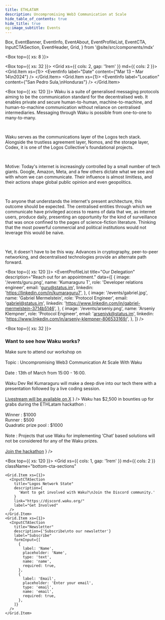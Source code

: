 ```yaml
---
title: ETHLATAM
description: Uncompromising Web3 Communication at Scale
hide_table_of_contents: true
hide_title: true
og:image_subtitle: Events
---
```


  Box,
  EventBanner,
  EventInfo,
  EventAbout,
  EventProfileList,
  EventCTA,
  InputCTASection,
  EventHeader,
  Grid,
} from '@site/src/components/mdx'

<head>
  <body className="events event-details" />
</head>

<Box top={{ xs: 8 }}>
  <EventBanner src="/events/eth-latam.png" />
  <EventHeader 
    title="Hack with Waku at ETHLATAM"
    description="We are a family of robust, censorship-resistant communication protocols designed to enable privacy-focused messaging for web3 apps."
  />

  <Box top={{ xs: 32 }}>
  <Grid xs={{ cols: 2, gap: '1rem' }} md={{ cols: 2 }}>
    <Grid.Item xs={1}>
      <EventInfo 
        label="Date"
        content={"Mar 13 – Mar 14\n2024"}
      /> 
      </Grid.Item>
      <Grid.Item xs={1}>
        <EventInfo 
          label="Location"
          content={"San Pedro Sula,\nHonduras"}
        /> 
      </Grid.Item>
    </Grid>
  </Box>
</Box>

<Box top={{ xs: 120 }}>
  <EventAbout>
Waku is a suite of generalised messaging protocols aiming to be the communication standard for the decentralised web. It enables private and secure human-to-human, machine-to-machine, and human-to-machine communication without reliance on centralised intermediaries. Messaging through Waku is possible from one-to-one to many-to-many.

<br />

Waku serves as the communications layer of the Logos tech stack. Alongside the trustless agreement layer, Nomos, and the storage layer, Codex, it is one of the Logos Collective's foundational projects.

<br />

Motive:
Today's internet is increasingly controlled by a small number of tech giants. Google, Amazon, Meta, and a few others dictate what we see and with whom we can communicate. Their influence is almost limitless, and their actions shape global public opinion and even geopolitics.

<br />

To anyone that understands the internet's present architecture, this outcome should be expected. The centralised entities through which we communicate have privileged access to reams of data that we, as internet users, produce daily, presenting an opportunity for the kind of surveillance that was once confined to the pages of science-fiction literature. Thinking that the most powerful commercial and political institutions would not leverage this would be naive.

<br />

Yet, it doesn't have to be this way. Advances in cryptography, peer-to-peer networking, and decentralised technologies provide an alternate path forward.

  </EventAbout>
</Box>

<Box top={{ xs: 120 }}>
  <EventProfileList
    title="Our Delegation"
    description="Reach out for an appointment."
    data={[
      {
        image: '/events/guru.png',
        name: 'Kumaraguru T',
        role: 'Developer relations engineer',
        email: 'guru@status.im',
        linkedin: 'https://linkedin.com/in/kumaraguru7',
      },
      {
        image: '/events/gabriel.jpg',
        name: 'Gabriel Mermelstein',
        role: 'Protocol Engineer',
        email: 'gabriel@status.im',
        linkedin: 'https://www.linkedin.com/in/gabriel-mermelstein-3714b5146',
      },
      {
        image: '/events/arseniy.png',
        name: 'Arseniy Klempner',
        role: 'Protocol Engineer',
        email: 'arseniyk@status.im',
        linkedin: 'https://www.linkedin.com/in/arseniy-klempner-806533169/',
      },
    ]}
  />
</Box>

<Box top={{ xs: 32 }}>
  <h3>Want to see how Waku works?</h3>
  <Box top={{ xs: 16 }}>
    <Grid xs={{ cols: 2, gap: '1rem' }} md={{ cols: 2 }}>
      <Grid.Item xs={1}>
        <EventInfo 
          label="Workshop"
          content={
            <>
              Make sure to attend our workshop on 
              <br/><br/>
              Topic : Uncompromising Web3 Communication At Scale With Waku
              <br/><br/>
              Date : 13th of March from 15:00 - 16:00.
              <br/><br/>
              Waku Dev Rel Kumaraguru will make a deep dive into our tech there with a presentation followed by a live coding session.
              <br/><br/>
              <a href="https://x.com/waku_org" target="_blank">Livestream will be available on X</a>
            </>
          }
        /> 
        </Grid.Item>
        <Grid.Item xs={1}>
          <EventInfo 
            label="Hackathon"
            content={
            <>
              Waku has $2,500 in bounties up for grabs during the ETHLatam hackathon :
              <br/><br/>
              Winner : $1000
              <br/>
              Runner : $500
              <br/>
              Quadratic prize pool : $1000
              <br/>
              <br/>
              Note : Projects that use Waku for implementing ‘Chat’ based solutions will not be considered for any of the Waku prizes.
              <br/><br/>
              <a href="https://taikai.network/ethlatam/hackathons/honduras" target="_blank">Join the hackathon</a>
            </>
          }
          /> 
        </Grid.Item>
      </Grid>
  </Box>
</Box>

<Box top={{ xs: 120 }}>
  <Grid
    xs={{ cols: 1, gap: '1rem' }}
    md={{ cols: 2 }}
    className="bottom-cta-sections"
  >
    <Grid.Item xs={1}>
      <InputCTASection
        title="Logos Network State"
        description={
          'Want to get involved with Waku?\nJoin the Discord community.'
        }
        link="https://discord.waku.org/"
        label="Get Involved"
      />
    </Grid.Item>
    <Grid.Item xs={1}>
      <InputCTASection
        title="Newsletter"
        description={'Subscribe\nto our newsletter'}
        label="Subscribe"
        formInput={[
          {
            label: 'Name',
            placeholder: 'Name',
            type: 'text',
            name: 'name',
            required: true,
          },
          {
            label: 'Email',
            placeholder: 'Enter your email',
            type: 'email',
            name: 'email',
            required: true,
          },
        ]}
      />
    </Grid.Item>
  </Grid>
</Box>
